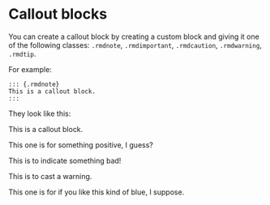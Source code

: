 # Callout blocks

You can create a callout block by creating a custom block and giving it one of the following classes: `.rmdnote`, `.rmdimportant`, `.rmdcaution`, `.rmdwarning`, `.rmdtip`.

For example:

    ::: {.rmdnote}
    This is a callout block.
    :::

They look like this:

::: {.rmdnote}
This is a callout block.
:::

::: {.rmdimportant}
This one is for something positive, I guess?
:::

::: {.rmdcaution}
This is to indicate something bad!
:::

::: {.rmdwarning}
This is to cast a warning.
:::

::: {.rmdtip}
This one is for if you like this kind of blue, I suppose.
:::